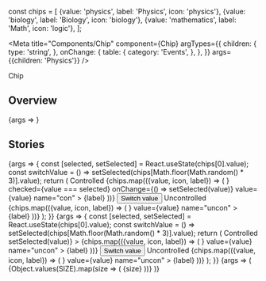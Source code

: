 const chips = [
  {value: 'physics', label: 'Physics', icon: 'physics'},
  {value: 'biology', label: 'Biology', icon: 'biology'},
  {value: 'mathematics', label: 'Math', icon: 'logic'},
];

<Meta
  title="Components/Chip"
  component={Chip}
  argTypes={{
    children: {
      type: 'string',
    },
    onChange: {
      table: {
        category: 'Events',
      },
    },
  }}
  args={{children: 'Physics'}}
/>

<PageHeader>Chip</PageHeader>

## Overview

<Canvas>
  <Story name="Default">{args => <Chip {...args} />}</Story>
</Canvas>

<ArgsTable story="Default" />

## Stories

<Canvas>
  <Story name="Controlled/Uncontrolled">
    {args => {
      const [selected, setSelected] = React.useState(chips[0].value);
      const switchValue = () =>
        setSelected(chips[Math.floor(Math.random() * 3)].value);
      return (
        <StoryVariantTable>
          <tbody>
            <tr>
              <td>
                <Headline
                  extraBold
                  transform="uppercase"
                  as="span"
                  color="text-gray-40"
                  size="medium"
                >
                  Controlled
                </Headline>
              </td>
              <td>
                <Flex gap="s">
                  {chips.map(({value, icon, label}) => (
                    <Chip
                      {...args}
                      icon={
                        <SubjectIcon type={icon} size="small" aria-hidden />
                      }
                      checked={value === selected}
                      onChange={() => setSelected(value)}
                      value={value}
                      name="con"
                    >
                      {label}
                    </Chip>
                  ))}
                </Flex>
              </td>
              <td>
                <Button onClick={switchValue}>Switch value</Button>
              </td>
            </tr>
            <tr>
              <td>
                <Headline
                  extraBold
                  transform="uppercase"
                  as="span"
                  color="text-gray-40"
                  size="medium"
                >
                  Uncontrolled
                </Headline>
              </td>
              <td>
                <Flex gap="s">
                  {chips.map(({value, icon, label}) => (
                    <Chip
                      {...args}
                      icon={
                        <SubjectIcon type={icon} size="small" aria-hidden />
                      }
                      value={value}
                      name="uncon"
                    >
                      {label}
                    </Chip>
                  ))}
                </Flex>
              </td>
            </tr>
          </tbody>
        </StoryVariantTable>
      );
    }}
  </Story>
</Canvas>

<Canvas>
  <Story name="Chip group">
    {args => {
      const [selected, setSelected] = React.useState(chips[0].value);
      const switchValue = () =>
        setSelected(chips[Math.floor(Math.random() * 3)].value);
      return (
        <StoryVariantTable>
          <tbody>
            <tr>
              <td>
                <Headline
                  extraBold
                  transform="uppercase"
                  as="span"
                  color="text-gray-40"
                  size="medium"
                >
                  Controlled
                </Headline>
              </td>
              <td>
                <ChipGroup
                  value={selected}
                  onChange={(e, value) => setSelected(value)}
                >
                  {chips.map(({value, icon, label}) => (
                    <Chip
                      {...args}
                      icon={
                        <SubjectIcon type={icon} size="small" aria-hidden />
                      }
                      value={value}
                      name="uncon"
                    >
                      {label}
                    </Chip>
                  ))}
                </ChipGroup>
              </td>
              <td>
                <Button onClick={switchValue}>Switch value</Button>
              </td>
            </tr>
            <tr>
              <td>
                <Headline
                  extraBold
                  transform="uppercase"
                  as="span"
                  color="text-gray-40"
                  size="medium"
                >
                  Uncontrolled
                </Headline>
              </td>
              <td>
                <ChipGroup>
                  {chips.map(({value, icon, label}) => (
                    <Chip
                      {...args}
                      icon={
                        <SubjectIcon type={icon} size="small" aria-hidden />
                      }
                      value={value}
                      name="uncon"
                    >
                      {label}
                    </Chip>
                  ))}
                </ChipGroup>
              </td>
            </tr>
          </tbody>
        </StoryVariantTable>
      );
    }}
  </Story>
</Canvas>

<Canvas>
  <Story name="Sizes">
    {args => (
      <StoryVariantTable>
        <tbody>
          {Object.values(SIZE).map(size => (
            <tr key={size}>
              <td>
                <Headline
                  extraBold
                  transform="uppercase"
                  as="span"
                  color="text-gray-40"
                  size="medium"
                >
                  {size}
                </Headline>
              </td>
              <td>
                <Chip {...args} size={size} />
              </td>
            </tr>
          ))}
        </tbody>
      </StoryVariantTable>
    )}
  </Story>
</Canvas>
